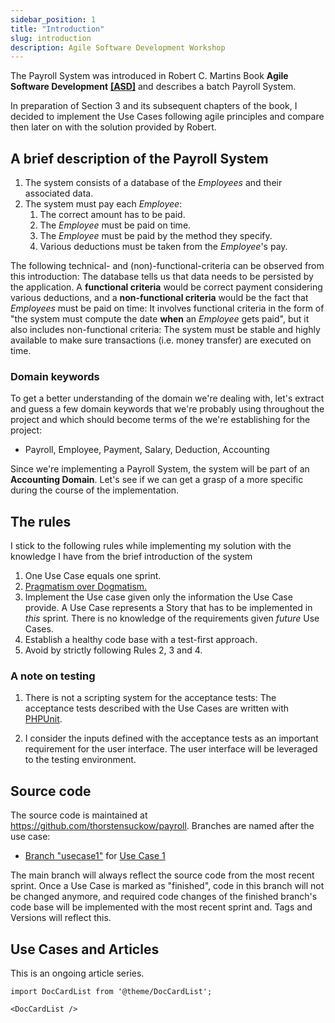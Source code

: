 ```yaml
---
sidebar_position: 1
title: "Introduction"
slug: introduction
description: Agile Software Development Workshop
---
```



The Payroll System was introduced in Robert C. Martins Book **Agile Software Development** [**[ASD]**](/docs/bibliography#asd)  and describes a batch Payroll System.

In preparation of Section 3 and its subsequent chapters of the book, I decided to implement the Use Cases following agile principles and compare then later on with the solution provided by Robert.

## A brief description of the Payroll System
1. The system consists of a database of the _Employees_ and their associated data.
3. The system must pay each _Employee_: 
   1. The correct amount has to be paid.
   2. The _Employee_ must be paid on time.
   3. The _Employee_ must be paid by the method they specify. 
   4. Various deductions must be taken from the _Employee_'s pay. 

The following technical- and (non)-functional-criteria can be observed from this introduction: The database tells us that data needs to be persisted by the application.
A **functional criteria** would be correct payment considering various deductions, and a **non-functional criteria** would be the fact that _Employees_ must be paid on time: It involves functional criteria in the form of "the system must compute the date **when** an _Employee_ gets paid", but it also includes non-functional criteria: The system must be stable and highly available to make sure transactions (i.e. money transfer) are executed on time.

### Domain keywords
To get a better understanding of the domain we're dealing with, let's extract and guess a few domain keywords that we're probably using throughout the project and which should become terms of the <GlosRef name="Ubiquitous Language" file="ddd.ubiquitouslanguage" /> we're establishing for the project:

 - Payroll, Employee, Payment, Salary, Deduction, Accounting

Since we're implementing a Payroll System, the system will be part of an **Accounting Domain**. Let's see if we can get a grasp of a more specific <GlosRef name="Core Domain" file="ddd.coredomain" /> during the course of the implementation.

## The rules
I stick to the following rules while implementing my solution with the knowledge I have from the brief introduction of the system

1. One Use Case equals one sprint.
2. [Pragmatism over Dogmatism.](https://twitter.com/home)
3. Implement the Use case given only the information the Use Case provide. A Use Case represents a Story that has to be implemented in _this_ sprint. There is no knowledge of the requirements given _future_ Use Cases.
3. Establish a healthy code base with a test-first approach. 
4. Avoid <GlosRef name="Needless Complexity" file="sd.symptomsofpoordesign" /> by strictly following Rules 2, 3 and 4.

### A note on testing 
1. There is not a scripting system for the acceptance tests: The acceptance tests described with the Use Cases are written
with [PHPUnit](https://phpunit.de/).

2. I consider the inputs defined with the acceptance tests as an important requirement for the user interface. The user
interface will be leveraged to the testing environment.

## Source code

The source code is maintained at https://github.com/thorstensuckow/payroll. Branches are named after the use case:
 - [Branch "usecase1"](https://github.com/ThorstenSuckow/payroll/usecase1/) for [Use Case 1](./use-case-1-adding-a-new-employee)

The main branch will always reflect the source code from the most recent sprint. Once a Use Case is marked as "finished", code in this branch will not be changed anymore, and required code changes of the finished branch's code base will be implemented with the most recent sprint and. Tags and Versions will reflect this.


## Use Cases and Articles

This is an ongoing article series.


```mdx-code-block
import DocCardList from '@theme/DocCardList';

<DocCardList />
```
